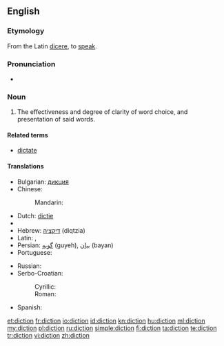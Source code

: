 ==English==

===Etymology===
From the Latin [[dicere]], to [[speak]].

===Pronunciation===
* {{audio|en-us-diction.ogg|Audio (US)}}
*: {{rhymes|ɪkʃən}}

===Noun===
{{en-noun|-}}

# The effectiveness and degree of clarity of word choice, and presentation of said words.

====Related terms====
* [[dictate]]

====Translations====
{{trans-top|clarity in speech}}
* Bulgarian: [[дикция]]
* Chinese:
*: Mandarin: {{t|zh|吐字|tr=tǔzì|sc=Hani}}
* Dutch: [[dictie]] {{f}}
* {{trreq|Finnish}}
* Hebrew: [[דיקציה]] (diqtzia) {{f}}
* Latin: {{t|la|dictio}}, {{t|la|eloquium}}
* Persian: [[گویه]] (guyeh), [[بیان]] (bayan)
* Portuguese: {{t|pt|dicção|f}}
{{trans-mid}}
* Russian: {{t|ru|дикция|f|sc=Cyrl|tr=díkcija}}
* Serbo-Croatian:
*: Cyrillic: {{t-|sh|дикција|alt=дѝкција|f}}
*: Roman: {{t-|sh|dikcija|alt=dìkcija|f}}
* Spanish: {{t-|es|dicción|f}}
{{trans-bottom}}


[[et:diction]]
[[fr:diction]]
[[io:diction]]
[[id:diction]]
[[kn:diction]]
[[hu:diction]]
[[ml:diction]]
[[my:diction]]
[[pl:diction]]
[[ru:diction]]
[[simple:diction]]
[[fi:diction]]
[[ta:diction]]
[[te:diction]]
[[tr:diction]]
[[vi:diction]]
[[zh:diction]]